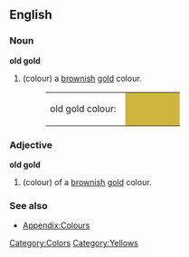 {{Wikipedia}}
==English==

===Noun===
'''old gold'''
#(colour) a [[brown]]ish [[gold]] colour.
#:<table><tr><td>old gold colour: &nbsp;</td><td bgcolor="#CFB53B" width="80">&nbsp; </td></tr></table>

===Adjective===
'''old gold'''
#(colour) of a [[brown]]ish [[gold]] colour.

===See also===
*[[Wiktionary_Appendix:Colours|Appendix:Colours]]

[[Category:Colors]]
[[Category:Yellows]]